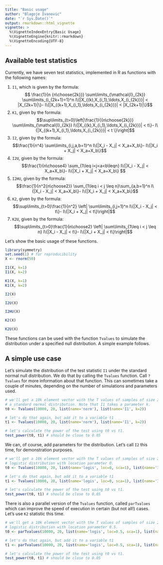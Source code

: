 ```yaml
---
title: "Basic usage"
author: "Blagoje Ivanovic"
date: "`r Sys.Date()`"
output: rmarkdown::html_vignette
vignette: >
  %\VignetteIndexEntry{Basic Usage}
  %\VignetteEngine{knitr::rmarkdown}
  %\VignetteEncoding{UTF-8}
---
```



## Available test statistics
Currently, we have seven test statistics, implemented in R as functions with the
following names:

1. `I1`, which is given by the formula:
  $$ \frac{1}{n {n\choose{2k}}} \sum\limits_{\mathcal{I}_{2k}}
    \sum\limits_{i_{2k+1}=1}^n I\{|X_{(k),X_{i_1},\ldots,X_{i_{2k}}}|
     < |X_{2k+1}|\}- I\{|X_{(k+1),X_{i_1},\ldots,X_{i_{2k}}}| <
     |X_{2k+1}|\}$$
1. `K1`, given by the formula:
  $$\sup\limits_{t>0}\left|\frac{1}{{n\choose{2k}}}
     \sum\limits_{\mathcal{I}_{2k}} I\{|X_{(k),X_{i_1},\ldots,X_{i_{2k}}}|
     < t\}- I\{|X_{(k+1),X_{i_1},\ldots,X_{i_{2k}}}| < t \}\right|$$
1. `I2`, given by the formula:
  $$\frac{1}{n^4} \sum\limits_{i,j,a,b=1}^n I\{|X_i - X_j| <
     X_a+X_b\}- I\{|X_i + X_j| < X_a+X_b\}$$
1. `I2U`, given by the formula:
   $$\frac{1}{n\choose4} \sum_{1\leq i<j<a<b\leqn} I\{|X_i - X_j| <
         X_a+X_b\}- I\{|X_i + X_j| < X_a+X_b\}
   $$
1. `I2HU`, given by the formula:
   $$\frac{1}{n^2{n\choose2}} \sum_{1\leq i < j \leq n}\sum_{a,b=1}^n
         I\{|X_i - X_j| < X_a+X_b\}- I\{|X_i + X_j| < X_a+X_b\}$$
1. `K2`, given by the formula:
  $$\sup\limits_{t>0}\frac{1}{n^2} \left| \sum\limits_{i,j=1}^n
     I\{|X_i - X_j| < t\}- I\{|X_i + X_j| < t\}\right|$$
1. `K2U`, given by the formula:
  $$\sup\limits_{t>0}\frac{1}{n\choose2} \left| \sum\limits_{1\leq i < j \leq n}
     I\{|X_i - X_j| < t\}- I\{|X_i + X_j| < t\}\right|$$

Let's show the basic usage of these functions.
```r
library(symmetry)
set.seed(1) # for reproducibility
X <- rnorm(50)
```
```r
I1(X, k=1)
I1(X, k=2)

K1(X, k=1)
K1(X, k=2)

I2(X)

I2U(X)

I2HU(X)

K2(X)

K2U(X)
```

These functions can be used with the function `Tvalues` to simulate the
distribution under a specified null distribution. A simple example follows.

## A simple use case

Let's simulate the distribution of the test statistic `I1` under the standard
normal null distribution. We do that by calling the `Tvalues` function. Call
`?Tvalues` for more information about that function. This can sometimes take
a couple of minutes, depending on the number of simulations and parameters used.

```r
# we'll get a 10k element vector with the T values of samples of size 20 from
# a standard normal distribution. Note that I1 takes a parameter k.
t0 <- Tvalues(10000, 20, list(name='norm'), list(name='I1', k=2))

# let's do that again, but add it to a variable t1
t1 <- Tvalues(10000, 20, list(name='norm'), list(name='I1', k=2))

# let's calculate the power of the test using t0 vs t1.
test_power(t0, t1) # should be close to 0.05
```

We can, of course, add parameters for the distribution. Let's call `I2` this
time, for demonstration purposes.

```r
# we'll get a 10k element vector with the T values of samples of size 20 from
# logistic distribution with location parameter 0.
t0 <- Tvalues(10000, 20, list(name='logis', loc=0, sca=1), list(name='I2'))

# let's do that again, but add it to a variable t1
t1 <- Tvalues(10000, 20, list(name='logis', loc=0, sca=1), list(name='I2'))

# let's calculate the power of the test using t0 vs t1.
test_power(t0, t1) # should be close to 0.05
```

There is also a parallel version of the `Tvalues` function, called `parTvalues`
which can improve the speed of execution in certain (but not all!) cases.
Let's use `K2` statistic this time.
```r
# we'll get a 10k element vector with the T values of samples of size 20 from
# logistic distribution with location parameter 0.5.
t0 <- parTvalues(10000, 20, list(name='logis', loc=0.5, sca=1), list(name='K2'))

# let's do that again, but add it to a variable t1
t1 <- parTvalues(10000, 20, list(name='logis', loc=0.5, sca=1), list(name='K2'))

# let's calculate the power of the test using t0 vs t1.
test_power(t0, t1) # should be close to 0.05
```

